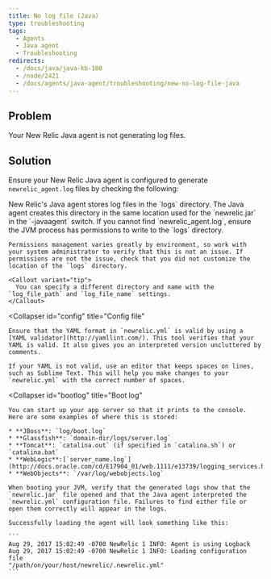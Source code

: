 ```yaml
---
title: No log file (Java)
type: troubleshooting
tags:
  - Agents
  - Java agent
  - Troubleshooting
redirects:
  - /docs/java/java-kb-100
  - /node/2421
  - /docs/agents/java-agent/troubleshooting/new-no-log-file-java
---
```


## Problem

Your New Relic Java agent is not generating log files.

## Solution

Ensure your New Relic Java agent is configured to generate `newrelic_agent.log` files by checking the following:

<CollapserGroup>
  <Collapser
    id="no-log-file"
    title="Log file directory"
  >
    New Relic's Java agent stores log files in the `logs` directory. The Java agent creates this directory in the same location used for the `newrelic.jar` in the `-javaagent` switch. If you cannot find `newrelic_agent.log`, ensure the JVM process has permissions to write to the `logs` directory.

    Permissions management varies greatly by environment, so work with your system administrator to verify that this is not an issue. If permissions are not the issue, check that you did not customize the location of the `logs` directory.

    <Callout variant="tip">
      You can specify a different directory and name with the `log_file_path` and `log_file_name` settings.
    </Callout>
  </Collapser>

  <Collapser
    id="config"
    title="Config file"
  >
    Ensure that the YAML format in `newrelic.yml` is valid by using a [YAML validator](http://yamllint.com/). This tool verifies that your YAML is valid. It also gives you an interpreted version uncluttered by comments.

    If your YAML is not valid, use an editor that keeps spaces on lines, such as Sublime Text. This will help you make changes to your `newrelic.yml` with the correct number of spaces.
  </Collapser>

  <Collapser
    id="bootlog"
    title="Boot log"
  >
    You can start up your app server so that it prints to the console. Here are some examples of where this is stored:

    * **JBoss**: `log/boot.log`
    * **Glassfish**: `domain-dir/logs/server.log`
    * **Tomcat**: `catalina.out` (if specified in `catalina.sh`) or `catalina.bat`
    * **WebLogic**:[`server_name.log`](http://docs.oracle.com/cd/E17904_01/web.1111/e13739/logging_services.htm#i1179712)
    * **WebObjects**: `/var/log/webobjects.log`

    When booting your JVM, verify that the generated logs show that the `newrelic.jar` file opened and that the Java agent interpreted the `newrelic.yml` configuration file. Failures to find either file or open them correctly will appear in the logs.

    Successfully loading the agent will look something like this:

    ```
    Aug 29, 2017 15:02:49 -0700 NewRelic 1 INFO: Agent is using Logback
    Aug 29, 2017 15:02:49 -0700 NewRelic 1 INFO: Loading configuration file
    "/path/on/your/host/newrelic/.newrelic.yml"
    ```
  </Collapser>
</CollapserGroup>
